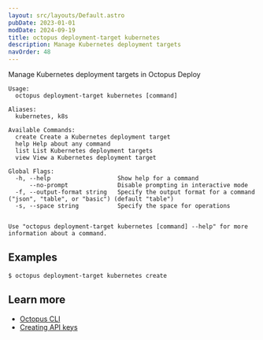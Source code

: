 ```yaml
---
layout: src/layouts/Default.astro
pubDate: 2023-01-01
modDate: 2024-09-19
title: octopus deployment-target kubernetes
description: Manage Kubernetes deployment targets
navOrder: 48
---
```


Manage Kubernetes deployment targets in Octopus Deploy

```
Usage:
  octopus deployment-target kubernetes [command]

Aliases:
  kubernetes, k8s

Available Commands:
  create Create a Kubernetes deployment target
  help Help about any command
  list List Kubernetes deployment targets
  view View a Kubernetes deployment target

Global Flags:
  -h, --help                   Show help for a command
      --no-prompt              Disable prompting in interactive mode
  -f, --output-format string   Specify the output format for a command ("json", "table", or "basic") (default "table")
  -s, --space string           Specify the space for operations


Use "octopus deployment-target kubernetes [command] --help" for more information about a command.
```

## Examples

<SamplesInstance />

```
$ octopus deployment-target kubernetes create

```

## Learn more

- [Octopus CLI](/docs/octopus-rest-api/cli)
- [Creating API keys](/docs/octopus-rest-api/how-to-create-an-api-key)